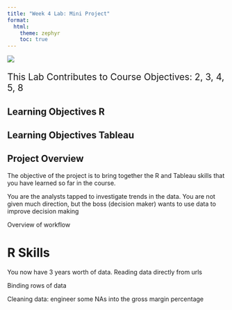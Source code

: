 ```yaml
---
title: "Week 4 Lab: Mini Project"
format: 
  html:
    theme: zephyr
    toc: true
---
```





![](includes/shopping.webp)

::: {style="font-size: 1.5em"}
This Lab Contributes to Course Objectives: 2, 3, 4, 5, 8
:::

## Learning Objectives R


## Learning Objectives Tableau


## Project Overview

The objective of the project is to bring together the R and Tableau skills that you have learned so far in the course. 

You are the analysts tapped to investigate trends in the data.  You are not given much direction, but the boss (decision maker) wants to use data to improve decision making

Overview of workflow

# R Skills

You now have 3 years worth of data.  Reading data directly from urls

Binding rows of data

Cleaning data: engineer some NAs into the gross margin percentage



